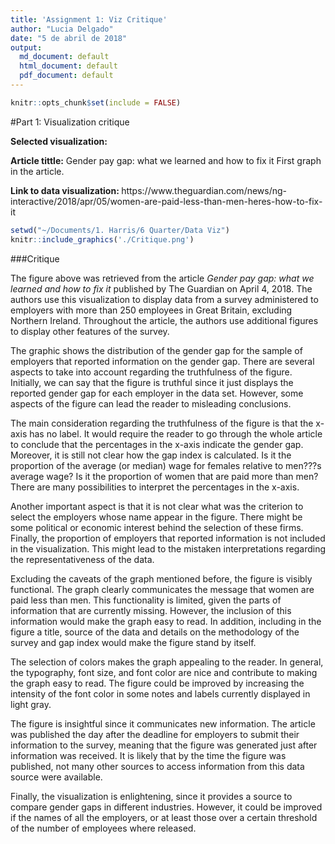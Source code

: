 ```yaml
---
title: 'Assignment 1: Viz Critique'
author: "Lucia Delgado"
date: "5 de abril de 2018"
output:
  md_document: default
  html_document: default
  pdf_document: default
---
```


```r
knitr::opts_chunk$set(include = FALSE)
```


#Part 1: Visualization critique 

**Selected visualization:**

**Article tittle:**
Gender pay gap: what we learned and how to fix it
First graph in the article.

**Link to data visualization: **
https://www.theguardian.com/news/ng-interactive/2018/apr/05/women-are-paid-less-than-men-heres-how-to-fix-it


```r
setwd("~/Documents/1. Harris/6 Quarter/Data Viz")
knitr::include_graphics('./Critique.png')
```

###Critique

The figure above was retrieved from the article *Gender pay gap: what we learned and how to fix it* published by The Guardian on April 4, 2018. The authors use this visualization to display data from a survey administered to employers with more than 250 employees in Great Britain, excluding Northern Ireland. Throughout the article, the authors use additional figures to display other features of the survey.

The graphic shows the distribution of the gender gap for the sample of employers that reported information on the gender gap.  There are several aspects to take into account regarding the truthfulness of the figure. Initially, we can say that the figure is truthful since it just displays the reported gender gap for each employer in the data set. However, some aspects of the figure can lead the reader to misleading conclusions.

The main consideration regarding the truthfulness of the figure is that the x-axis has no label. It would require the reader to go through the whole article to conclude that the percentages in the x-axis indicate the gender gap. Moreover, it is still not clear how the gap index is calculated. Is it the proportion of the average (or median) wage for females relative to men???s average wage? Is it the proportion of women that are paid more than men? There are many possibilities to interpret the percentages in the x-axis.

Another important aspect is that it is not clear what was the criterion to select the employers whose name appear in the figure. There might be some political or economic interest behind the selection of these firms. Finally, the proportion of employers that reported information is not included in the visualization. This might lead to the mistaken interpretations regarding the representativeness of the data.

Excluding the caveats of the graph mentioned before, the figure is visibly functional. The graph clearly communicates the message that women are paid less than men. This functionality is limited, given the parts of information that are currently missing. However, the inclusion of this information would make the graph easy to read. In addition, including in the figure a title, source of the data and details on the methodology of the survey and gap index would make the figure stand by itself.

The selection of colors makes the graph appealing to the reader. In general, the typography, font size, and font color are nice and contribute to making the graph easy to read. The figure could be improved by increasing the intensity of the font color in some notes and labels currently displayed in light gray.

The figure is insightful since it communicates new information. The article was published the day after the deadline for employers to submit their information to the survey, meaning that the figure was generated just after information was received. It is likely that by the time the figure was published, not many other sources to access information from this data source were available.

Finally, the visualization is enlightening, since it provides a source to compare gender gaps in different industries. However, it could be improved if the names of all the employers, or at least those over a certain threshold of the number of employees where released.


 